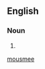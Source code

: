 ==English==
===Noun===
{{en-noun}}

# {{alternative form of|[[mousmé]]}}

[[Category:English terms spelled with É|mousmee]]